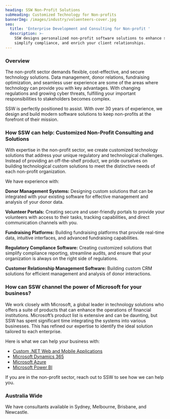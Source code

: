 ```yaml
---
heading: SSW Non-Profit Solutions
subHeading: Customized Technology for Non-profits
bannerImg: /images/industry/voluenteers-cover.jpg
seo:
  title: 'Enterprise Development and Consulting for Non-profit '
  description: >-
    SSW designs personalized non-profit software solutions to enhance security,
    simplify compliance, and enrich your client relationships.
---
```


### Overview

The non-profit sector demands flexible, cost-effective, and secure technology solutions. Data management, donor relations, fundraising optimization, and seamless user experience are some of the areas where technology can provide you with key advantages. With changing regulations and growing cyber threats, fulfilling your important responsibilities to stakeholders becomes complex. 

SSW is perfectly positioned to assist. With over 30 years of experience, we design and build modern software solutions to keep non-profits at the forefront of their mission. 

### How SSW can help: Customized Non-Profit Consulting and Solutions  

With expertise in the non-profit sector, we create customized technology solutions that address your unique regulatory and technological challenges. Instead of providing an off-the-shelf product, we pride ourselves on building technological custom solutions to meet the distinctive needs of each non-profit organization. 

We have experience with: 

**Donor Management Systems:** Designing custom solutions that can be integrated with your existing software for effective management and analysis of your donor data. 

**Volunteer Portals:** Creating secure and user-friendly portals to provide your volunteers with access to their tasks, tracking capabilities, and direct communication channels with you. 

**Fundraising Platforms:** Building fundraising platforms that provide real-time data, intuitive interfaces, and advanced fundraising capabilities. 

**Regulatory Compliance Software:** Creating customized solutions that simplify compliance reporting, streamline audits, and ensure that your organization is always on the right side of regulations. 

**Customer Relationship Management Software:** Building custom CRM solutions for efficient management and analysis of donor interactions. 

<VideoEmbed url="https://www.youtube.com/watch?v=g4_MnAZJpxg" />

### How can SSW channel the power of Microsoft for your business? 

We work closely with Microsoft, a global leader in technology solutions who offers a suite of products that can enhance the operations of financial institutions. Microsoft’s product list is extensive and can be daunting, but SSW has spent significant time integrating the systems into various businesses. This has refined our expertise to identify the ideal solution tailored to each enterprise. 

Here is what we can help your business with: 

* [Custom .NET Web and Mobile Applications](https://www.ssw.com.au/consulting/web-applications) 
* [Microsoft Dynamics 365](https://www.ssw.com.au/consulting/dynamics-365) 
* [Microsoft Azure](https://www.ssw.com.au/consulting/alm-azure-devops) 
* [Microsoft Power BI](https://www.ssw.com.au/consulting/power-bi)  

If you are in the non-profit sector, reach out to SSW to see how we can help you. 

<BookingButton buttonText="Book a FREE Initial Meeting" />

### Australia Wide 

We have consultants available in Sydney, Melbourne, Brisbane, and Newcastle. 
